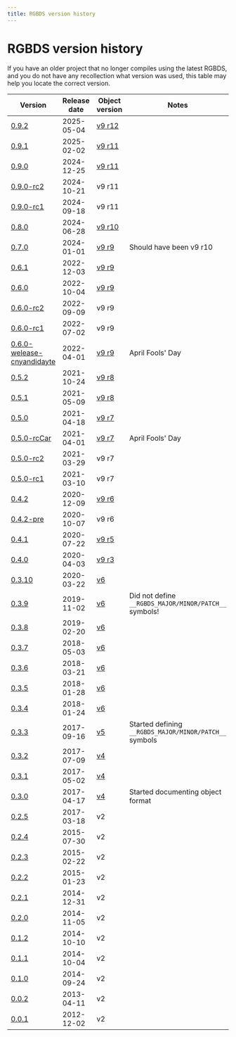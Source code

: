 ```yaml
---
title: RGBDS version history
---
```


# RGBDS version history

If you have an older project that no longer compiles using the latest RGBDS, and you do not have any recollection what version was used, this table may help you locate the correct version.

| Version | Release date | Object version | Notes |
| --- | --- | --- | --- |
| [0.9.2](https://github.com/gbdev/rgbds/releases/tag/v0.9.2) | 2025-05-04 | [v9 r12](https://rgbds.gbdev.io/docs/v0.9.2/rgbds.5) | |
| [0.9.1](https://github.com/gbdev/rgbds/releases/tag/v0.9.1) | 2025-02-02 | [v9 r11](https://rgbds.gbdev.io/docs/v0.9.1/rgbds.5) | |
| [0.9.0](https://github.com/gbdev/rgbds/releases/tag/v0.9.0) | 2024-12-25 | [v9 r11](https://rgbds.gbdev.io/docs/v0.9.0/rgbds.5) | |
| [0.9.0-rc2](https://github.com/gbdev/rgbds/releases/tag/v0.9.0-rc2) | 2024-10-21 | v9 r11 | |
| [0.9.0-rc1](https://github.com/gbdev/rgbds/releases/tag/v0.9.0-rc1) | 2024-09-18 | v9 r11 | |
| [0.8.0](https://github.com/gbdev/rgbds/releases/tag/v0.8.0) | 2024-06-28 | [v9 r10](https://rgbds.gbdev.io/docs/v0.8.0/rgbds.5) | |
| [0.7.0](https://github.com/gbdev/rgbds/releases/tag/v0.7.0) | 2024-01-01 | [v9 r9](https://rgbds.gbdev.io/docs/v0.7.0/rgbds.5) | Should have been v9 r10 |
| [0.6.1](https://github.com/gbdev/rgbds/releases/tag/v0.6.1) | 2022-12-03 | [v9 r9](https://rgbds.gbdev.io/docs/v0.6.1/rgbds.5) | |
| [0.6.0](https://github.com/gbdev/rgbds/releases/tag/v0.6.0) | 2022-10-04 | [v9 r9](https://rgbds.gbdev.io/docs/v0.6.0/rgbds.5) | |
| [0.6.0-rc2](https://github.com/gbdev/rgbds/releases/tag/v0.6.0-rc2) | 2022-09-09 | v9 r9 | |
| [0.6.0-rc1](https://github.com/gbdev/rgbds/releases/tag/v0.6.0-rc1) | 2022-07-02 | v9 r9 | |
| [0.6.0-welease-cnyandidayte](https://github.com/gbdev/rgbds/releases/tag/v0.6.0-welease-cnyandidayte) | 2022-04-01 | [v9 r9](https://rgbds.gbdev.io/docs/v0.6.0-welease-cnyandidayte/rgbds.5) | April Fools' Day |
| [0.5.2](https://github.com/gbdev/rgbds/releases/tag/v0.5.2) | 2021-10-24 | [v9 r8](https://rgbds.gbdev.io/docs/v0.5.2/rgbds.5) | |
| [0.5.1](https://github.com/gbdev/rgbds/releases/tag/v0.5.1) | 2021-05-09 | [v9 r8](https://rgbds.gbdev.io/docs/v0.5.1/rgbds.5) | |
| [0.5.0](https://github.com/gbdev/rgbds/releases/tag/v0.5.0) | 2021-04-18 | [v9 r7](https://rgbds.gbdev.io/docs/v0.5.0/rgbds.5) | |
| [0.5.0-rcCar](https://github.com/gbdev/rgbds/releases/tag/v0.5.0-rcCar) | 2021-04-01 | [v9 r7](https://rgbds.gbdev.io/docs/v0.5.0-rcCar/rgbds.5) | April Fools' Day |
| [0.5.0-rc2](https://github.com/gbdev/rgbds/releases/tag/v0.5.0-rc2) | 2021-03-29 | v9 r7 | |
| [0.5.0-rc1](https://github.com/gbdev/rgbds/releases/tag/v0.5.0-rc1) | 2021-03-10 | v9 r7 | |
| [0.4.2](https://github.com/gbdev/rgbds/releases/tag/v0.4.2) | 2020-12-09 | [v9 r6](https://rgbds.gbdev.io/docs/v0.4.2/rgbds.5) | |
| [0.4.2-pre](https://github.com/gbdev/rgbds/releases/tag/v0.4.2-pre) | 2020-10-07 | v9 r6 | |
| [0.4.1](https://github.com/gbdev/rgbds/releases/tag/v0.4.1) | 2020-07-22 | [v9 r5](https://rgbds.gbdev.io/docs/v0.4.1/rgbds.5) | |
| [0.4.0](https://github.com/gbdev/rgbds/releases/tag/v0.4.0) | 2020-04-03 | [v9 r3](https://rgbds.gbdev.io/docs/v0.4.0/rgbds.5) | |
| [0.3.10](https://github.com/gbdev/rgbds/releases/tag/v0.3.10) | 2020-03-22 | [v6](https://rgbds.gbdev.io/docs/v0.3.10/rgbds.5) | |
| [0.3.9](https://github.com/gbdev/rgbds/releases/tag/v0.3.9) | 2019-11-02 | [v6](https://rgbds.gbdev.io/docs/v0.3.9/rgbds.5) | Did not define `__RGBDS_MAJOR/MINOR/PATCH__` symbols! |
| [0.3.8](https://github.com/gbdev/rgbds/releases/tag/v0.3.8) | 2019-02-20 | [v6](https://rgbds.gbdev.io/docs/v0.3.8/rgbds.5) | |
| [0.3.7](https://github.com/gbdev/rgbds/releases/tag/v0.3.7) | 2018-05-03 | [v6](https://rgbds.gbdev.io/docs/v0.3.7/rgbds.5) | |
| [0.3.6](https://github.com/gbdev/rgbds/releases/tag/v0.3.6) | 2018-03-21 | [v6](https://rgbds.gbdev.io/docs/v0.3.6/rgbds.5) | |
| [0.3.5](https://github.com/gbdev/rgbds/releases/tag/v0.3.5) | 2018-01-28 | [v6](https://rgbds.gbdev.io/docs/v0.3.5/rgbds.5) | |
| [0.3.4](https://github.com/gbdev/rgbds/releases/tag/v0.3.4) | 2018-01-24 | [v6](https://rgbds.gbdev.io/docs/v0.3.4/rgbds.5) | |
| [0.3.3](https://github.com/gbdev/rgbds/releases/tag/v0.3.3) | 2017-09-16 | [v5](https://rgbds.gbdev.io/docs/v0.3.3/rgbds.5) | Started defining `__RGBDS_MAJOR/MINOR/PATCH__` symbols |
| [0.3.2](https://github.com/gbdev/rgbds/releases/tag/v0.3.2) | 2017-07-09 | [v4](https://rgbds.gbdev.io/docs/v0.3.2/rgbds.5) | |
| [0.3.1](https://github.com/gbdev/rgbds/releases/tag/v0.3.1) | 2017-05-02 | [v4](https://rgbds.gbdev.io/docs/v0.3.1/rgbds.5) | |
| [0.3.0](https://github.com/gbdev/rgbds/releases/tag/v0.3.0) | 2017-04-17 | [v4](https://rgbds.gbdev.io/docs/v0.3.0/rgbds.5) | Started documenting object format |
| [0.2.5](https://github.com/gbdev/rgbds/releases/tag/v0.2.5) | 2017-03-18 | v2 | |
| [0.2.4](https://github.com/gbdev/rgbds/releases/tag/v0.2.4) | 2015-07-30 | v2 | |
| [0.2.3](https://github.com/gbdev/rgbds/releases/tag/v0.2.3) | 2015-02-22 | v2 | |
| [0.2.2](https://github.com/gbdev/rgbds/releases/tag/v0.2.2) | 2015-01-23 | v2 | |
| [0.2.1](https://github.com/gbdev/rgbds/releases/tag/v0.2.1) | 2014-12-31 | v2 | |
| [0.2.0](https://github.com/gbdev/rgbds/releases/tag/v0.2.0) | 2014-11-05 | v2 | |
| [0.1.2](https://github.com/gbdev/rgbds/releases/tag/v0.1.2) | 2014-10-10 | v2 | |
| [0.1.1](https://github.com/gbdev/rgbds/releases/tag/v0.1.1) | 2014-10-04 | v2 | |
| [0.1.0](https://github.com/gbdev/rgbds/releases/tag/v0.1.0) | 2014-09-24 | v2 | |
| [0.0.2](https://github.com/gbdev/rgbds/releases/tag/v0.0.2) | 2013-04-11 | v2 | |
| [0.0.1](https://github.com/gbdev/rgbds/releases/tag/v0.0.1) | 2012-12-02 | v2 | |
